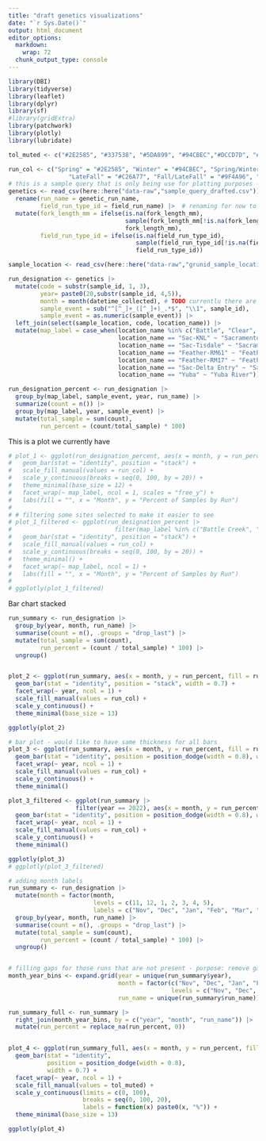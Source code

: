 ```yaml
---
title: "draft genetics visualizations"
date: "`r Sys.Date()`"
output: html_document
editor_options: 
  markdown: 
    wrap: 72
  chunk_output_type: console
---
```


```r
library(DBI)
library(tidyverse)
library(leaflet)
library(dplyr)
library(sf)
#library(gridExtra)
library(patchwork)
library(plotly)
library(lubridate)

tol_muted <- c("#2E2585", "#337538", "#5DA899", "#94CBEC","#DCCD7D", "#C26A77", "#9F4A96","#7E2954", "#999933")

run_col <- c("Spring" = "#2E2585", "Winter" = "#94CBEC", "Spring/Winter" = "#5DA899", "Fall" = "#7E2954",
                 "LateFall" = "#C26A77", "Fall/LateFall" = "#9F4A96", "Unknown" = "gray", "Early/Late Heterozygous" = "#DCCD7D")
# this is a sample query that is only being use for platting purposes - it was randombly filled out
genetics <- read_csv(here::here("data-raw","sample_query_drafted.csv")) |>
  rename(run_name = genetic_run_name,
         field_run_type_id = field_run_name) |>  # renaming for now to keep consistency with previous sample query
  mutate(fork_length_mm = ifelse(is.na(fork_length_mm),
                                 sample(fork_length_mm[!is.na(fork_length_mm)], sum(is.na(fork_length_mm)), replace = TRUE),
                                 fork_length_mm),
         field_run_type_id = ifelse(is.na(field_run_type_id),
                                    sample(field_run_type_id[!is.na(field_run_type_id)], sum(is.na(field_run_type_id)), replace = TRUE),
                                    field_run_type_id))

sample_location <- read_csv(here::here("data-raw","grunid_sample_location.csv"))

run_designation <- genetics |>
  mutate(code = substr(sample_id, 1, 3),
         year= paste0(20,substr(sample_id, 4,5)),
         month = month(datetime_collected), # TODO currentlu there are only months 12 and 11 so it does not plot well
         sample_event = sub("^[^_]+_([^_]+)_.*$", "\\1", sample_id),
         sample_event = as.numeric(sample_event)) |>
  left_join(select(sample_location, code, location_name)) |>
  mutate(map_label = case_when(location_name %in% c("Battle", "Clear", "Mill", "Deer", "Butte") ~ paste0(location_name, " Creek"),
                               location_name == "Sac-KNL" ~ "Sacramento River - Knights Landing",
                               location_name == "Sac-Tisdale" ~ "Sacramento River - Tisdale",
                               location_name == "Feather-RM61" ~ "Feather River - RM 61",
                               location_name == "Feather-RM17" ~ "Feather River - RM 17",
                               location_name == "Sac-Delta Entry" ~ "Sacramento River - Delta Entry",
                               location_name == "Yuba" ~ "Yuba River"))

run_designation_percent <- run_designation |>
  group_by(map_label, sample_event, year, run_name) |>
  summarize(count = n()) |>
  group_by(map_label, year, sample_event) |>
  mutate(total_sample = sum(count),
         run_percent = (count/total_sample) * 100)
```

This is a plot we currently have

```r
# plot_1 <- ggplot(run_designation_percent, aes(x = month, y = run_percent, fill = run_name)) +
#   geom_bar(stat = "identity", position = "stack") +
#   scale_fill_manual(values = run_col) +
#   scale_y_continuous(breaks = seq(0, 100, by = 20)) +
#   theme_minimal(base_size = 12) +
#   facet_wrap(~ map_label, ncol = 1, scales = "free_y") +
#   labs(fill = "", x = "Month", y = "Percent of Samples by Run")
# 
# # filtering some sites selected to make it easier to see
# plot_1_filtered <- ggplot(run_designation_percent |> 
#                             filter(map_label %in% c("Battle Creek", "Clear Creek", "Sacramento River - Delta Entry")), aes(x = month, y = run_percent, fill = run_name)) +
#   geom_bar(stat = "identity", position = "stack") +
#   scale_fill_manual(values = run_col) +
#   scale_y_continuous(breaks = seq(0, 100, by = 20)) +
#   theme_minimal() +
#   facet_wrap(~ map_label, ncol = 1) +
#   labs(fill = "", x = "Month", y = "Percent of Samples by Run")
# 
# ggplotly(plot_1_filtered)
```

Bar chart stacked

```r
run_summary <- run_designation |>
  group_by(year, month, run_name) |>
  summarise(count = n(), .groups = "drop_last") |>
  mutate(total_sample = sum(count),
         run_percent = (count / total_sample) * 100) |>
  ungroup()


plot_2 <- ggplot(run_summary, aes(x = month, y = run_percent, fill = run_name)) +
  geom_bar(stat = "identity", position = "stack", width = 0.7) +
  facet_wrap(~ year, ncol = 1) +
  scale_fill_manual(values = run_col) +
  scale_y_continuous() +
  theme_minimal(base_size = 13) 

ggplotly(plot_2)
```

```r
# bar plot - would like to have same thickness for all bars
plot_3 <- ggplot(run_summary, aes(x = month, y = run_percent, fill = run_name)) +
  geom_bar(stat = "identity", position = position_dodge(width = 0.8), width = 0.7) +
  facet_wrap(~ year, ncol = 1) +
  scale_fill_manual(values = run_col) +
  scale_y_continuous() +
  theme_minimal() 

plot_3_filtered <- ggplot(run_summary |> 
                   filter(year == 2022), aes(x = month, y = run_percent, fill = run_name)) +
  geom_bar(stat = "identity", position = position_dodge(width = 0.8), width = 0.7) +
  facet_wrap(~ year, ncol = 1) +
  scale_fill_manual(values = run_col) +
  scale_y_continuous() +
  theme_minimal() 

ggplotly(plot_3)
# ggplotly(plot_3_filtered)
```


```r
# adding month labels 
run_summary <- run_designation |>
  mutate(month = factor(month,
                        levels = c(11, 12, 1, 2, 3, 4, 5),
                        labels = c("Nov", "Dec", "Jan", "Feb", "Mar", "Apr", "May"))) |>
  group_by(year, month, run_name) |>
  summarise(count = n(), .groups = "drop_last") |>
  mutate(total_sample = sum(count),
         run_percent = (count / total_sample) * 100) |>
  ungroup()


# filling gaps for those runs that are not present - purpose: remove gaps and have consistent size of bars
month_year_bins <- expand.grid(year = unique(run_summary$year),
                               month = factor(c("Nov", "Dec", "Jan", "Feb", "Mar", "Apr"),
                                              levels = c("Nov", "Dec", "Jan", "Feb", "Mar","Apr")),
                               run_name = unique(run_summary$run_name))

run_summary_full <- run_summary |>
  right_join(month_year_bins, by = c("year", "month", "run_name")) |>
  mutate(run_percent = replace_na(run_percent, 0))


plot_4 <- ggplot(run_summary_full, aes(x = month, y = run_percent, fill = run_name)) +
  geom_bar(stat = "identity",
           position = position_dodge(width = 0.8),
           width = 0.7) + 
  facet_wrap(~ year, ncol = 1) +
  scale_fill_manual(values = tol_muted) +
  scale_y_continuous(limits = c(0, 100),
                     breaks = seq(0, 100, 20),
                     labels = function(x) paste0(x, "%")) +
  theme_minimal(base_size = 13) 

ggplotly(plot_4)

```

